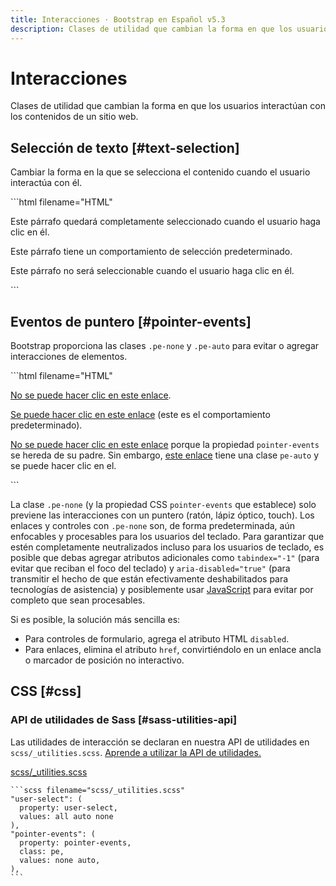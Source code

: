 ```yaml
---
title: Interacciones · Bootstrap en Español v5.3
description: Clases de utilidad que cambian la forma en que los usuarios interactúan con los contenidos de un sitio web.
---
```


# Interacciones

Clases de utilidad que cambian la forma en que los usuarios interactúan con los contenidos de un sitio web.

Selección de texto [#text-selection]
-------------------------------------

Cambiar la forma en la que se selecciona el contenido cuando el usuario interactúa con él.

<DemoIframe path="/demos/bootstrap/5.3/utilities/interactions/text-selection.html">
    ```html filename="HTML"
    <p class="user-select-all">Este párrafo quedará completamente seleccionado cuando el usuario haga clic en él.</p>
    <p class="user-select-auto">Este párrafo tiene un comportamiento de selección predeterminado.</p>
    <p class="user-select-none">Este párrafo no será seleccionable cuando el usuario haga clic en él.</p>
    ```
</DemoIframe>

Eventos de puntero [#pointer-events]
-------------------------------------

Bootstrap proporciona las clases `.pe-none` y `.pe-auto` para evitar o agregar interacciones de elementos.

<DemoIframe path="/demos/bootstrap/5.3/utilities/interactions/pointer-events.html">
    ```html filename="HTML"
    <p><a href="#" class="pe-none" tabindex="-1" aria-disabled="true">No se puede hacer clic en este enlace</a>.</p>
    <p><a href="#" class="pe-auto">Se puede hacer clic en este enlace</a> (este es el comportamiento predeterminado).</p>
    <p class="pe-none"><a href="#" tabindex="-1" aria-disabled="true">No se puede hacer clic en este enlace</a> porque la propiedad <code>pointer-events</code> se hereda de su padre. Sin embargo, <a href="#" class="pe-auto">este enlace</a> tiene una clase <code>pe-auto</code> y se puede hacer clic en el.</p>
    ```
</DemoIframe>

La clase `.pe-none` (y la propiedad CSS `pointer-events` que establece) solo previene las interacciones con un puntero (ratón, lápiz óptico, touch). Los enlaces y controles con `.pe-none` son, de forma predeterminada, aún enfocables y procesables para los usuarios del teclado. Para garantizar que estén completamente neutralizados incluso para los usuarios de teclado, es posible que debas agregar atributos adicionales como `tabindex="-1"` (para evitar que reciban el foco del teclado) y `aria-disabled="true"` (para transmitir el hecho de que están efectivamente deshabilitados para tecnologías de asistencia) y posiblemente usar [JavaScript](https://esdocu.dev/javascript) para evitar por completo que sean procesables.

Si es posible, la solución más sencilla es:

* Para controles de formulario, agrega el atributo HTML `disabled`.
* Para enlaces, elimina el atributo `href`, convirtiéndolo en un enlace ancla o marcador de posición no interactivo.

CSS [#css]
-----------

### API de utilidades de Sass [#sass-utilities-api]

Las utilidades de interacción se declaran en nuestra API de utilidades en `scss/_utilities.scss`. [Aprende a utilizar la API de utilidades.](/docs/5.3/utilities/api/#using-the-api)

[scss/_utilities.scss](https://github.com/twbs/bootstrap/blob/v5.3.2/scss/_utilities.scss)

    ```scss filename="scss/_utilities.scss"
    "user-select": (
      property: user-select,
      values: all auto none
    ),
    "pointer-events": (
      property: pointer-events,
      class: pe,
      values: none auto,
    ),
    ```